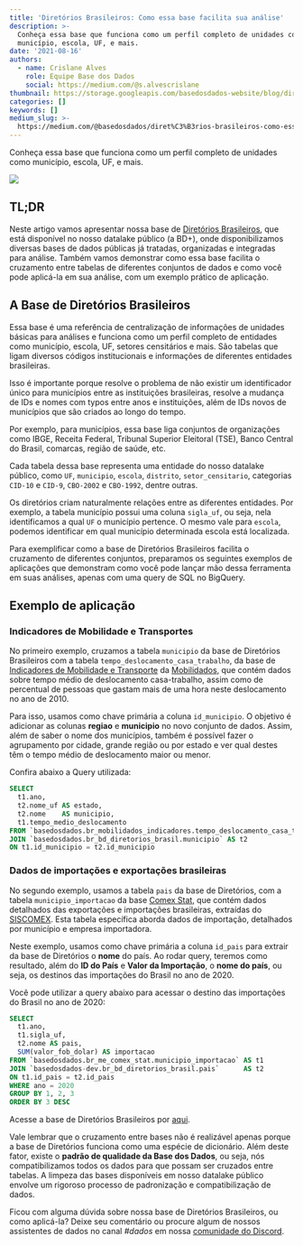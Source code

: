 ```yaml
---
title: 'Diretórios Brasileiros: Como essa base facilita sua análise'
description: >-
  Conheça essa base que funciona como um perfil completo de unidades como
  município, escola, UF, e mais.
date: '2021-08-16'
authors:
  - name: Crislane Alves
    role: Equipe Base dos Dados
    social: https://medium.com/@s.alvescrislane
thumbnail: https://storage.googleapis.com/basedosdados-website/blog/diretorios-brasileiros-como-essa-base-facilita-sua-analise/image_0.jpg
categories: []
keywords: []
medium_slug: >-
  https://medium.com/@basedosdados/diret%C3%B3rios-brasileiros-como-essa-base-facilita-sua-an%C3%A1lise-40dc8ce2ca2
---
```


Conheça essa base que funciona como um perfil completo de unidades como município, escola, UF, e mais.

<Image src="https://storage.googleapis.com/basedosdados-website/blog/diretorios-brasileiros-como-essa-base-facilita-sua-analise/image_0.jpg"/>

## TL;DR

Neste artigo vamos apresentar nossa base de [Diretórios Brasileiros](https://basedosdados.org/dataset/br-bd-diretorios-brasil), que está disponível no nosso datalake público (a BD+), onde disponibilizamos diversas bases de dados públicas já tratadas, organizadas e integradas para análise. Também vamos demonstrar como essa base facilita o cruzamento entre tabelas de diferentes conjuntos de dados e como você pode aplicá-la em sua análise, com um exemplo prático de aplicação.

## A Base de Diretórios Brasileiros

Essa base é uma referência de centralização de informações de unidades básicas para análises e funciona como um perfil completo de entidades como município, escola, UF, setores censitários e mais. São tabelas que ligam diversos códigos institucionais e informações de diferentes entidades brasileiras.

Isso é importante porque resolve o problema de não existir um identificador único para municípios entre as instituições brasileiras, resolve a mudança de IDs e nomes com typos entre anos e instituições, além de IDs novos de municípios que são criados ao longo do tempo.

Por exemplo, para municípios, essa base liga conjuntos de organizações como IBGE, Receita Federal, Tribunal Superior Eleitoral (TSE), Banco Central do Brasil, comarcas, região de saúde, etc.

Cada tabela dessa base representa uma entidade do nosso datalake público, como `UF`, `municipio`, `escola`, `distrito`, `setor_censitario`, categorias `CID-10` e `CID-9`, `CBO-2002` e `CBO-1992`, dentre outras.

Os diretórios criam naturalmente relações entre as diferentes entidades. Por exemplo, a tabela município possui uma coluna `sigla_uf`, ou seja, nela identificamos a qual `UF` o município pertence. O mesmo vale para `escola`, podemos identificar em qual município determinada escola está localizada.

Para exemplificar como a base de Diretórios Brasileiros facilita o cruzamento de diferentes conjuntos, preparamos os seguintes exemplos de aplicações que demonstram como você pode lançar mão dessa ferramenta em suas análises, apenas com uma query de SQL no BigQuery.

## Exemplo de aplicação

### Indicadores de Mobilidade e Transportes

No primeiro exemplo, cruzamos a tabela `municipio` da base de Diretórios Brasileiros com a tabela `tempo_deslocamento_casa_trabalho`, da base de [Indicadores de Mobilidade e Transporte](https://basedosdados.org/dataset/br-mobilidados-indicadores) da [Mobilidados](https://mobilidados.org.br/), que contém dados sobre tempo médio de deslocamento casa-trabalho, assim como de percentual de pessoas que gastam mais de uma hora neste deslocamento no ano de 2010.

Para isso, usamos como chave primária a coluna `id_municipio`. O objetivo é adicionar as colunas **regiao** e **municipio** no novo conjunto de dados. Assim, além de saber o nome dos municípios, também é possível fazer o agrupamento por cidade, grande região ou por estado e ver qual destes têm o tempo médio de deslocamento maior ou menor.

Confira abaixo a Query utilizada:

```sql
SELECT
  t1.ano,
  t2.nome_uf AS estado,
  t2.nome    AS municipio,
  t1.tempo_medio_deslocamento
FROM `basedosdados.br_mobilidados_indicadores.tempo_deslocamento_casa_trabalho` AS t1
JOIN `basedosdados.br_bd_diretorios_brasil.municipio` AS t2
ON t1.id_municipio = t2.id_municipio
```

### Dados de importações e exportações brasileiras

No segundo exemplo, usamos a tabela `pais` da base de Diretórios, com a tabela `municipio_importacao` da base [Comex Stat](https://basedosdados.org/dataset/br-me-comex-stat), que contém dados detalhados das exportações e importações brasileiras, extraídas do [SISCOMEX](http://www.siscomex.gov.br/). Esta tabela específica aborda dados de importação, detalhados por município e empresa importadora.

Neste exemplo, usamos como chave primária a coluna `id_pais` para extrair da base de Diretórios o **nome** do país.
Ao rodar query, teremos como resultado, além do **ID do País** e **Valor da Importação**, o **nome do país**, ou seja, os destinos das importações do Brasil no ano de 2020.

Você pode utilizar a query abaixo para acessar o destino das importações do Brasil no ano de 2020:

```sql
SELECT
  t1.ano,
  t1.sigla_uf,
  t2.nome AS pais,
  SUM(valor_fob_dolar) AS importacao
FROM `basedosdados.br_me_comex_stat.municipio_importacao` AS t1
JOIN `basedosdados-dev.br_bd_diretorios_brasil.pais`      AS t2 
ON t1.id_pais = t2.id_pais
WHERE ano = 2020
GROUP BY 1, 2, 3
ORDER BY 3 DESC
```

Acesse a base de Diretórios Brasileiros por [aqui](https://basedosdados.org/dataset/br-bd-diretorios-brasil).

Vale lembrar que o cruzamento entre bases não é realizável apenas porque a base de Diretórios funciona como uma espécie de dicionário. Além deste fator, existe o **padrão de qualidade da Base dos Dados**, ou seja, nós compatibilizamos todos os dados para que possam ser cruzados entre tabelas. A limpeza das bases disponíveis em nosso datalake público envolve um rigoroso processo de padronização e compatibilização de dados.

Ficou com alguma dúvida sobre nossa base de Diretórios Brasileiros, ou como aplicá-la? Deixe seu comentário ou procure algum de nossos assistentes de dados no canal *#dados* em nossa [comunidade do Discord](https://discord.com/invite/huKWpsVYx4).
